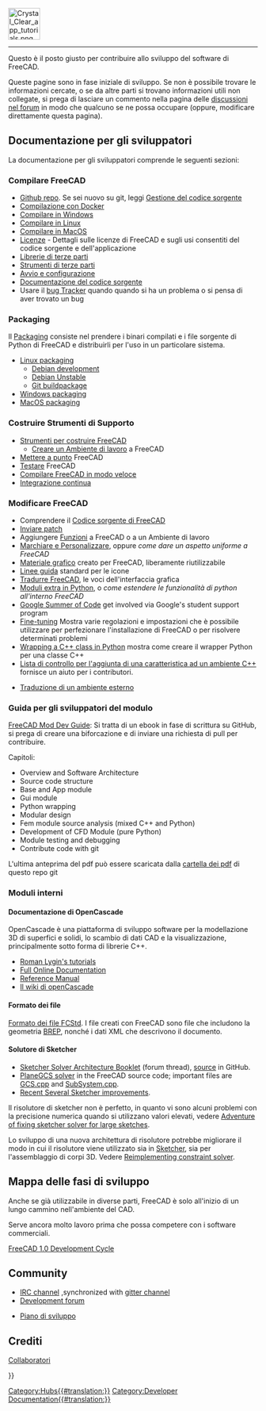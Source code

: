 <languages/>
{{TOCright}}
[[Image:Crystal_Clear_app_tutorials.png|64px]]
----

Questo è il posto giusto per contribuire allo sviluppo del software di FreeCAD. 

<div class="mw-translate-fuzzy">
Queste pagine sono in fase iniziale di sviluppo. Se non è possibile trovare le informazioni cercate, o se da altre parti si trovano informazioni utili non collegate, si prega di lasciare un commento nella pagina delle [http://forum.freecadweb.org/index.php?sid=5f84150e79db8842e277b042077097ff discussioni nel forum] in modo che qualcuno se ne possa occupare (oppure, modificare direttamente questa pagina).
</div>

<span id="Developer_Documentation"></span>
== Documentazione per gli sviluppatori ==

La documentazione per gli sviluppatori comprende le seguenti sezioni:

<span id="Compiling_FreeCAD"></span>
=== Compilare FreeCAD ===

* [https://github.com/FreeCAD/FreeCAD Github repo]. Se sei nuovo su git, leggi [[Source code management/it|Gestione del codice sorgente]]
* [[Compile_on_Docker/it|Compilazione con Docker]]
* [[Compile_on_Windows/it|Compilare in Windows]]
* [[Compile_on_Linux/it|Compilare in Linux]]
* [[Compile_on_MacOS/it|Compilare in MacOS]]
* [[License/it|Licenze]] - Dettagli sulle licenze di FreeCAD e sugli usi consentiti del codice sorgente e dell'applicazione
* [[Third Party Libraries/it|Librerie di terze parti]]
* [[Third Party Tools/it|Strumenti di terze parti]]
* [[Start up and Configuration/it|Avvio e configurazione]]
* [[Source documentation/it|Documentazione del codice sorgente]]
* Usare il [[Tracker/it|bug Tracker]] quando quando si ha un problema o si pensa di aver trovato un bug

=== Packaging ===

Il [[Packaging/it|Packaging]] consiste nel prendere i binari compilati e i file sorgente di Python di FreeCAD e distribuirli per l'uso in un particolare sistema.

* [[Linux_packaging|Linux packaging]]
** [[Debian_development|Debian development]]
** [[Debian_Unstable|Debian Unstable]]
** [[Git_buildpackage|Git buildpackage]]
* [[Windows_packaging|Windows packaging]]
* [[MacOS_packaging|MacOS packaging]]

<span id="Build_Support_Tools"></span>
=== Costruire Strumenti di Supporto ===

* [[FreeCAD Build Tool/it|Strumenti per costruire FreeCAD]]
** [[Workbench_creation/it|Creare un Ambiente di lavoro]] a FreeCAD
* [[Debugging/it|Mettere a punto]] FreeCAD
* [[Testing/it|Testare]] FreeCAD
* [[Compiling (Speeding up)/it|Compilare FreeCAD in modo veloce]]
* [[Continuous Integration/it|Integrazione continua]]

<span id="Modifying_FreeCAD"></span>
=== Modificare FreeCAD ===

* Comprendere il [[The FreeCAD source code/it|Codice sorgente di FreeCAD]]
* [[Tracker/it#Inviare patch|Inviare patch]]
* Aggiungere [[Gui Command/it|Funzioni]] a FreeCAD o a un Ambiente di lavoro
* [[Branding/it|Marchiare e Personalizzare]], oppure ''come dare un aspetto uniforme a FreeCAD''
* [[Artwork/it|Materiale grafico]] creato per FreeCAD, liberamente riutilizzabile
* [[Artwork_Guidelines/it|Linee guida]] standard per le icone
* [[Localisation/it|Tradurre FreeCAD]], le voci dell'interfaccia grafica
* [[Extra python modules/it|Moduli extra in Python]], o ''come estendere le funzionalità di python all'interno FreeCAD''
*[[Google Summer of Code|Google Summer of Code]] get involved via Google's student support program
* [[Fine-tuning/it|Fine-tuning]] Mostra varie regolazioni e impostazioni che è possibile utilizzare per perfezionare l'installazione di FreeCAD o per risolvere determinati problemi
* [[Wrapping_a_Cplusplus_class_in_Python|Wrapping a C++ class in Python]] mostra come creare il wrapper Python per una classe C++
* [[NewFeatureCheckList_C++|Lista di controllo per l'aggiunta di una caratteristica ad un ambiente C++]] fornisce un aiuto per i contributori.

* [[Translating an external workbench/it|Traduzione di un ambiente esterno]]

<span id="Module_developer&#039;s_guide"></span>
=== Guida per gli sviluppatori del modulo ===

[https://github.com/qingfengxia/FreeCAD_Mod_Dev_Guide FreeCAD Mod Dev Guide]: Si tratta di un ebook in fase di scrittura su GitHub, si prega di creare una biforcazione e di inviare una richiesta di pull per contribuire.

Capitoli:
* Overview and Software Architecture
* Source code structure
* Base and App module
* Gui module
* Python wrapping
* Modular design
* Fem module source analysis (mixed C++ and Python)
* Development of CFD Module (pure Python)
* Module testing and debugging
* Contribute code with git

L'ultima anteprima del pdf può essere scaricata dalla [https://github.com/qingfengxia/FreeCAD_Mod_Dev_Guide/tree/master/pdf cartella dei pdf] di questo repo git

<span id="Internals"></span>
===Moduli interni ===

<span id="OpenCascade_Documentation"></span>
==== Documentazione di OpenCascade====

OpenCascade è una piattaforma di sviluppo software per la modellazione 3D di superfici e solidi, lo scambio di dati CAD e la visualizzazione, principalmente sotto forma di librerie C++.

* [http://opencascade.wikidot.com/romansarticles Roman Lygin's tutorials]
* [https://dev.opencascade.org/doc/overview/html/index.html Full Online Documentation]
* [https://dev.opencascade.org/doc/refman/html/index.html Reference Manual]
* [http://opencascade.wikidot.com Il wiki di openCascade]

<span id="File_format"></span>
====Formato dei file====

[[File_Format_FCStd/it|Formato dei file FCStd]]. I file creati con FreeCAD sono file {{incode|.zip}} che includono la geometria  [https://en.wikipedia.org/wiki/Boundary_representation BREP], nonché i dati XML che descrivono il documento.

<span id="Sketcher_solver"></span>
==== Solutore di Sketcher ====

<div class="mw-translate-fuzzy">
* [https://forum.freecadweb.org/viewtopic.php?f=10&t=36355 Sketcher Solver Architecture Booklet] (forum thread), [https://github.com/abdullahtahiriyo/FreeCADBooks/tree/master/FreeCAD_Solver_Architecture source] in GitHub.
* [https://github.com/FreeCAD/FreeCAD/blob/master/src/Mod/Sketcher/App/planegcs/ PlaneGCS solver] in the FreeCAD source code; important files are [https://github.com/FreeCAD/FreeCAD/blob/master/src/Mod/Sketcher/App/planegcs/GCS.cpp GCS.cpp] and [https://github.com/FreeCAD/FreeCAD/blob/master/src/Mod/Sketcher/App/planegcs/SubSystem.cpp SubSystem.cpp].
* [https://forum.freecadweb.org/viewtopic.php?f=9&t=29192 Recent Several Sketcher improvements].
</div>

<div class="mw-translate-fuzzy">
Il risolutore di sketcher non è perfetto, in quanto vi sono alcuni problemi con la precisione numerica quando si utilizzano valori elevati, vedere [https://forum.freecadweb.org/viewtopic.php?f=10&t=40502 Adventure of fixing sketcher solver for large sketches].
</div>

<div class="mw-translate-fuzzy">
Lo sviluppo di una nuova architettura di risolutore potrebbe migliorare il modo in cui il risolutore viene utilizzato sia in [[Sketcher Workbench/it|Sketcher]], sia per l'assemblaggio di corpi 3D. Vedere [https://forum.freecadweb.org/viewtopic.php?f=20&t=40525 Reimplementing constraint solver].
</div>

<span id="Roadmap"></span>
== Mappa delle fasi di sviluppo ==

Anche se già utilizzabile in diverse parti, FreeCAD è solo all'inizio di un lungo cammino nell'ambiente del CAD.

Serve ancora molto lavoro prima che possa competere con i software commerciali.

[[FreeCAD_1.0_Development_Cycle|FreeCAD 1.0 Development Cycle]]

== Community ==

* [ircs://irc.libera.chat:6697/freecad IRC channel] ,synchronized with [https://gitter.im/FreeCAD/FreeCAD gitter channel]
* [https://forum.freecad.org/viewforum.php?f=6 Development forum]

* [[Development roadmap/it|Piano di sviluppo]]

== Crediti ==
[[Contributors/it| Collaboratori]]

{{Userdocnavi{{#translation:}}}}
[[Category:Hubs{{#translation:}}]]
[[Category:Developer Documentation{{#translation:}}]]